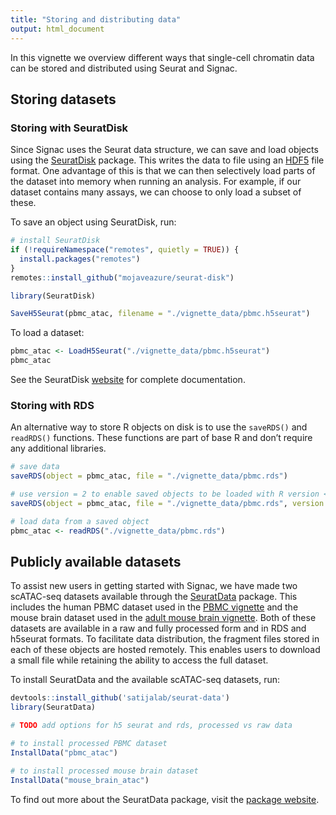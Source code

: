 ```yaml
---
title: "Storing and distributing data"
output: html_document
---
```


In this vignette we overview different ways that single-cell chromatin data can
be stored and distributed using Seurat and Signac.

## Storing datasets

### Storing with SeuratDisk

Since Signac uses the Seurat data structure, we can save and load objects using
the [SeuratDisk](https://github.com/mojaveazure/seurat-disk) package. This 
writes the data to file using an [HDF5](https://www.hdfgroup.org/) file format.
One advantage of this is that we can then selectively load parts of the dataset
into memory when running an analysis. For example, if our dataset contains many
assays, we can choose to only load a subset of these.

To save an object using SeuratDisk, run:

```r
# install SeuratDisk
if (!requireNamespace("remotes", quietly = TRUE)) {
  install.packages("remotes")
}
remotes::install_github("mojaveazure/seurat-disk")

library(SeuratDisk)
```

```r
SaveH5Seurat(pbmc_atac, filename = "./vignette_data/pbmc.h5seurat")
```

To load a dataset:

```r
pbmc_atac <- LoadH5Seurat("./vignette_data/pbmc.h5seurat")
pbmc_atac
```

See the SeuratDisk [website](https://mojaveazure.github.io/seurat-disk/index.html)
for complete documentation.

### Storing with RDS

An alternative way to store R objects on disk is to use the `saveRDS()` and
`readRDS()` functions. These functions are part of base R and don't require any
additional libraries.

```r
# save data
saveRDS(object = pbmc_atac, file = "./vignette_data/pbmc.rds")

# use version = 2 to enable saved objects to be loaded with R version <3.6
saveRDS(object = pbmc_atac, file = "./vignette_data/pbmc.rds", version = 2)

# load data from a saved object
pbmc_atac <- readRDS("./vignette_data/pbmc.rds")
```

## Publicly available datasets

To assist new users in getting started with Signac, we have made two scATAC-seq
datasets available through the [SeuratData](https://github.com/satijalab/seurat-data)
package. This includes the human PBMC dataset used in the
[PBMC vignette](pbmc_vignette.html) and the mouse brain dataset used
in the [adult mouse brain vignette](adult_mouse_brain.html). Both of these
datasets are available in a raw and fully processed form and in RDS and h5seurat
formats. To facilitate data distribution, the fragment files stored in each of
these objects are hosted remotely. This enables users to download a small file
while retaining the ability to access the full dataset.

To install SeuratData and the available scATAC-seq datasets, run:

```r
devtools::install_github('satijalab/seurat-data')
library(SeuratData)

# TODO add options for h5 seurat and rds, processed vs raw data

# to install processed PBMC dataset
InstallData("pbmc_atac")

# to install processed mouse brain dataset
InstallData("mouse_brain_atac")
```

To find out more about the SeuratData package, visit the
[package website](https://github.com/satijalab/seurat-data).
